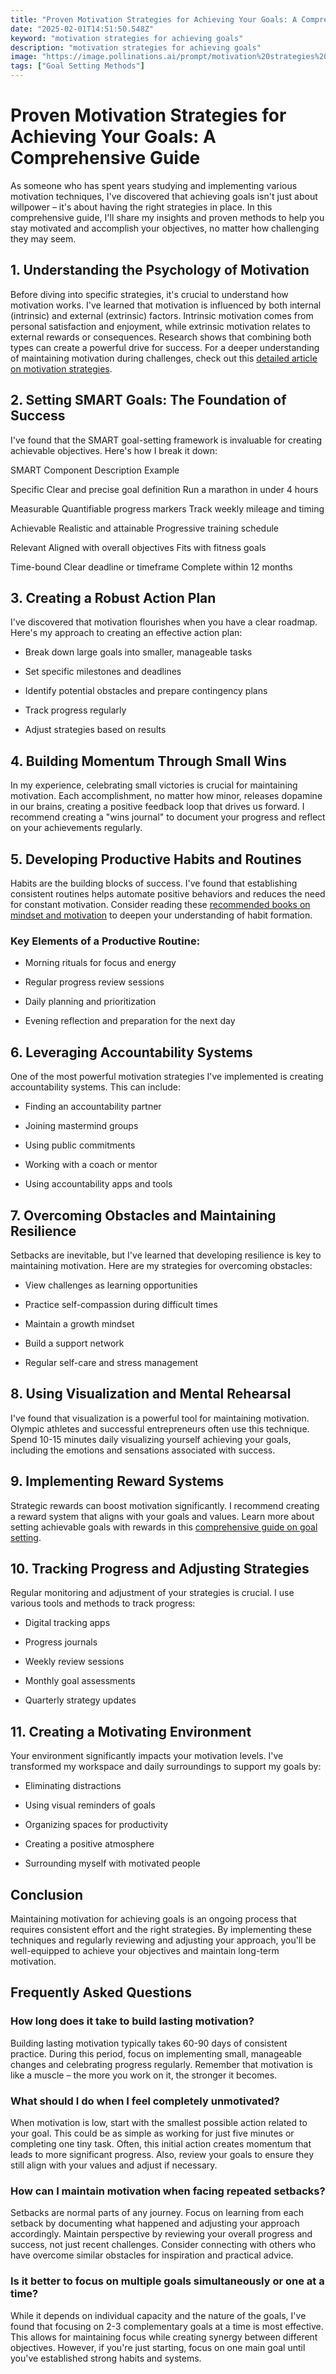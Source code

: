 ```yaml
---
title: "Proven Motivation Strategies for Achieving Your Goals: A Comprehensive Guide"
date: "2025-02-01T14:51:50.548Z"
keyword: "motivation strategies for achieving goals"
description: "motivation strategies for achieving goals"
image: "https://image.pollinations.ai/prompt/motivation%20strategies%20for%20achieving%20goals%2C%20realistic%20photo%2C%20high%20quality%2C%204k?width=1024&height=1024&nologo=true"
tags: ["Goal Setting Methods"]
---
```



# Proven Motivation Strategies for Achieving Your Goals: A Comprehensive Guide


As someone who has spent years studying and implementing various motivation techniques, I've discovered that achieving goals isn't just about willpower – it's about having the right strategies in place. In this comprehensive guide, I'll share my insights and proven methods to help you stay motivated and accomplish your objectives, no matter how challenging they may seem.



## 1. Understanding the Psychology of Motivation

Before diving into specific strategies, it's crucial to understand how motivation works. I've learned that motivation is influenced by both internal (intrinsic) and external (extrinsic) factors. Intrinsic motivation comes from personal satisfaction and enjoyment, while extrinsic motivation relates to external rewards or consequences. Research shows that combining both types can create a powerful drive for success. For a deeper understanding of maintaining motivation during challenges, check out this [detailed article on motivation strategies](https://productivityprospect.com/blog/strategies-for-maintaining-motivation-during-challenges/).



## 2. Setting SMART Goals: The Foundation of Success

I've found that the SMART goal-setting framework is invaluable for creating achievable objectives. Here's how I break it down:





SMART Component
Description
Example


Specific
Clear and precise goal definition
Run a marathon in under 4 hours


Measurable
Quantifiable progress markers
Track weekly mileage and timing


Achievable
Realistic and attainable
Progressive training schedule


Relevant
Aligned with overall objectives
Fits with fitness goals


Time-bound
Clear deadline or timeframe
Complete within 12 months





## 3. Creating a Robust Action Plan

I've discovered that motivation flourishes when you have a clear roadmap. Here's my approach to creating an effective action plan:



- Break down large goals into smaller, manageable tasks

- Set specific milestones and deadlines

- Identify potential obstacles and prepare contingency plans

- Track progress regularly

- Adjust strategies based on results



## 4. Building Momentum Through Small Wins

In my experience, celebrating small victories is crucial for maintaining motivation. Each accomplishment, no matter how minor, releases dopamine in our brains, creating a positive feedback loop that drives us forward. I recommend creating a "wins journal" to document your progress and reflect on your achievements regularly.



## 5. Developing Productive Habits and Routines

Habits are the building blocks of success. I've found that establishing consistent routines helps automate positive behaviors and reduces the need for constant motivation. Consider reading these [recommended books on mindset and motivation](https://productivityprospect.com/blog/best-books-on-mindset-and-motivation-for-entrepreneurs/) to deepen your understanding of habit formation.



### Key Elements of a Productive Routine:


- Morning rituals for focus and energy

- Regular progress review sessions

- Daily planning and prioritization

- Evening reflection and preparation for the next day



## 6. Leveraging Accountability Systems

One of the most powerful motivation strategies I've implemented is creating accountability systems. This can include:



- Finding an accountability partner

- Joining mastermind groups

- Using public commitments

- Working with a coach or mentor

- Using accountability apps and tools



## 7. Overcoming Obstacles and Maintaining Resilience

Setbacks are inevitable, but I've learned that developing resilience is key to maintaining motivation. Here are my strategies for overcoming obstacles:



- View challenges as learning opportunities

- Practice self-compassion during difficult times

- Maintain a growth mindset

- Build a support network

- Regular self-care and stress management



## 8. Using Visualization and Mental Rehearsal

I've found that visualization is a powerful tool for maintaining motivation. Olympic athletes and successful entrepreneurs often use this technique. Spend 10-15 minutes daily visualizing yourself achieving your goals, including the emotions and sensations associated with success.



## 9. Implementing Reward Systems

Strategic rewards can boost motivation significantly. I recommend creating a reward system that aligns with your goals and values. Learn more about setting achievable goals with rewards in this [comprehensive guide on goal setting](https://productivityprospect.com/blog/best-practices-for-setting-achievable-personal-goals/).



## 10. Tracking Progress and Adjusting Strategies

Regular monitoring and adjustment of your strategies is crucial. I use various tools and methods to track progress:



- Digital tracking apps

- Progress journals

- Weekly review sessions

- Monthly goal assessments

- Quarterly strategy updates



## 11. Creating a Motivating Environment

Your environment significantly impacts your motivation levels. I've transformed my workspace and daily surroundings to support my goals by:



- Eliminating distractions

- Using visual reminders of goals

- Organizing spaces for productivity

- Creating a positive atmosphere

- Surrounding myself with motivated people



## Conclusion

Maintaining motivation for achieving goals is an ongoing process that requires consistent effort and the right strategies. By implementing these techniques and regularly reviewing and adjusting your approach, you'll be well-equipped to achieve your objectives and maintain long-term motivation.



## Frequently Asked Questions


### How long does it take to build lasting motivation?

Building lasting motivation typically takes 60-90 days of consistent practice. During this period, focus on implementing small, manageable changes and celebrating progress regularly. Remember that motivation is like a muscle – the more you work on it, the stronger it becomes.



### What should I do when I feel completely unmotivated?

When motivation is low, start with the smallest possible action related to your goal. This could be as simple as working for just five minutes or completing one tiny task. Often, this initial action creates momentum that leads to more significant progress. Also, review your goals to ensure they still align with your values and adjust if necessary.



### How can I maintain motivation when facing repeated setbacks?

Setbacks are normal parts of any journey. Focus on learning from each setback by documenting what happened and adjusting your approach accordingly. Maintain perspective by reviewing your overall progress and success, not just recent challenges. Consider connecting with others who have overcome similar obstacles for inspiration and practical advice.



### Is it better to focus on multiple goals simultaneously or one at a time?

While it depends on individual capacity and the nature of the goals, I've found that focusing on 2-3 complementary goals at a time is most effective. This allows for maintaining focus while creating synergy between different objectives. However, if you're just starting, focus on one main goal until you've established strong habits and systems.


